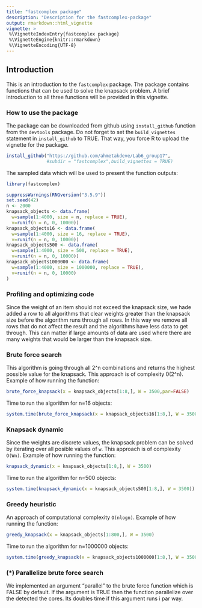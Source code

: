 ```yaml
---
title: "fastcomplex package"
description: "Description for the fastcomplex-package"
output: rmarkdown::html_vignette
vignette: >
 %\VignetteIndexEntry{fastcomplex package}
 %\VignetteEngine{knitr::rmarkdown}
 %\VignetteEncoding{UTF-8}
---
```

  
## Introduction
  This is an introduction to the `fastcomplex` package. The package contains functions that can be used to solve
the knapsack problem. A brief introduction to all three functions will be provided in this vignette.

### How to use the package 

The package can be downloaded from github using `install_github` function from the `devtools` package.
Do not forget to set the `build_vignettes` statement in `install_github` to TRUE. That way, you force R to upload the vignette for the package.

```r
install_github("https://github.com/ahmetakdeve/Lab6_group17",
               #subdir = "fastcomplex",build_vignettes = TRUE)
```

The sampled data which will be used to present the function outputs:

```r
library(fastcomplex)

suppressWarnings(RNGversion("3.5.9"))
set.seed(42)
n <- 2000
knapsack_objects <- data.frame(
  w=sample(1:4000, size = n, replace = TRUE),
  v=runif(n = n, 0, 10000))
knapsack_objects16 <- data.frame(
  w=sample(1:4000, size = 16, replace = TRUE),
  v=runif(n = n, 0, 10000))
knapsack_objects500 <- data.frame(
  w=sample(1:4000, size = 500, replace = TRUE),
  v=runif(n = n, 0, 10000))
knapsack_objects1000000 <- data.frame(
  w=sample(1:4000, size = 1000000, replace = TRUE),
  v=runif(n = n, 0, 10000)
)

```

### Profiling and optimizing code

Since the weight of an item should not exceed the knapsack size, we hade added a row to all algorithms that clear weights greater than the knapsack size before the algorithm runs through all rows. In this way we remove all rows that do not affect the result and the algorithms have less data to get through. This can matter if large amounts of data are used where there are many weights that would be larger than the knapsack size.



### Brute force search 

This algorithm is going through all 2^n combinations and returns the highest possible value for the knapsack. This approach is of complexity 0(2^n). Example of how running the function:
  
```r
brute_force_knapsack(x = knapsack_objects[1:8,], W = 3500,par=FALSE)
```

Time to run the algorithm for n=16 objects:
  
```r
system.time(brute_force_knapsack(x = knapsack_objects16[1:8,], W = 3500))
```

### Knapsack dynamic

Since the weights are discrete values, the knapsack problem can be solved by iterating over all posible values of `w`. This approach is of complexity `O(Wn)`. Example of how running the function:

```r
knapsack_dynamic(x = knapsack_objects[1:8,], W = 3500)
```

Time to run the algorithm for n=500 objects:
  
```r
system.time(knapsack_dynamic(x = knapsack_objects500[1:8,], W = 3500))
```


### Greedy heuristic

An approach of computational complexity `O(nlogn)`. Example of how running the function:
  
```r
greedy_knapsack(x = knapsack_objects[1:800,], W = 3500)
```

Time to run the algorithm for n=1000000 objects:

```r
system.time(greedy_knapsack(x = knapsack_objects1000000[1:8,], W = 3500))
```


### (*) Parallelize brute force search

We implemented an argument "parallel" to the brute force function which is FALSE by default. If the argument is TRUE then the function parallelize over the detected the cores. Its doubles time if this argument runs i par way.
